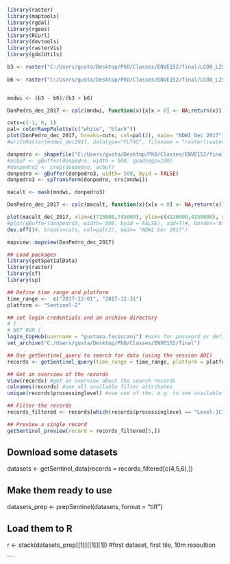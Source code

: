 
```{r}
library(raster)
library(maptools)
library(rgdal)
library(rgeos)
library(RCurl)
library(devtools)
library(rasterVis)
library(gdalUtils)
```

```{r}
b3 <- raster("C:/Users/gusta/Desktop/PhD/Classes/ENVE152/final/LC08_L2SP_043034_20171216_20200902_02_T1_SR_B3.TIF")
   
b6 <- raster("C:/Users/gusta/Desktop/PhD/Classes/ENVE152/final/LC08_L2SP_043034_20171216_20200902_02_T1_SR_B6.TIF")


mndwi <- (b3 - b6)/(b3 + b6)

DonPedro_dec_2017 <- calc(mndwi, function(x){x[x > 0] <- NA;return(x)})

cuts=c(-1, 0, 1)
pal= colorRampPalette(c("white", "black"))
plot(DonPedro_dec_2017, breaks=cuts, col=pal(2), main= "NDWI Dec 2017")
#writeRaster(mndwi_dec2017, datatype="FLT4S", filename = "raster\\water_ndwi_dec2017.tif", format = "GTiff", overwrite=TRUE)
```




```{r}
donpedro <- shapefile("C:/Users/gusta/Desktop/PhD/Classes/ENVE152/final/DonPedro.shp")
#acbuf <- gBuffer(donpedro, width = 500, quadsegs=100) 
#donpedro2 <- crop(donpedro, acbuf)
donpedro <- gBuffer(donpedro3, width= 500, byid = FALSE)
donpedro3 <- spTransform(donpedro, crs(mndwi))

macalt <- mask(mndwi, donpedro3)

DonPedro_dec_2017 <- calc(macalt, function(x){x[x < 0] <- NA;return(x)})

plot(macalt_dec_2017, xlim=c(715000,745000), ylim=c(4120000,4150000), xaxs="i", yaxs="i")
#plot(gBuffer(donpedro3, width= 500, byid = FALSE), add=T)#, border='blue', add= T)
dev.off()#, breaks=cuts, col=pal(2), main= "NDWI Dec 2017")
```


```{r}

mapview::mapview(DonPedro_dec_2017)
```


```{r}
## Load packages
library(getSpatialData)
library(raster)
library(sf)
library(sp)

## Define time range and platform
time_range <-  c("2017-12-01", "2017-12-31")
platform <- "Sentinel-2"

## set login credentials and an archive directory
# }
# NOT RUN {
login_CopHub(username = "gustavo.facincani") #asks for password or define 'password'
set_archive("C:/Users/gusta/Desktop/PhD/Classes/ENVE152/final")

## Use getSentinel_query to search for data (using the session AOI)
records <- getSentinel_query(time_range = time_range, platform = platform)

## Get an overview of the records
View(records) #get an overview about the search records
colnames(records) #see all available filter attributes
unique(records$processinglevel) #use one of the, e.g. to see available processing levels

## Filter the records
records_filtered <- records[which(records$processinglevel == "Level-1C"),] #filter by Level

## Preview a single record
getSentinel_preview(record = records_filtered[5,])
```

## Download some datasets
datasets <- getSentinel_data(records = records_filtered[c(4,5,6),])

## Make them ready to use
datasets_prep <- prepSentinel(datasets, format = "tiff")

## Load them to R
r <- stack(datasets_prep[[1]][[1]][1]) #first dataset, first tile, 10m resoultion

````
